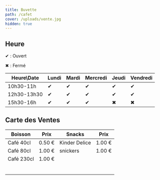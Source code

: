 ```yaml
---
title: Buvette
path: /cafet
cover: /uploads/vente.jpg
hidden: true
---
```


## Heure

✔ : Ouvert

✖ : Fermé

| Heure\Date  | Lundi | Mardi | Mercredi | Jeudi | Vendredi |
| ----------- | ----- | ----- | -------- | ----- | -------- |
| 10h30-11h   | ✔     | ✔     | ✔        | ✔     | ✔        |
| 12h30-13h30 | ✔     | ✔     | ✔        | ✔     | ✔        |
| 15h30-16h   | ✔     | ✔     | ✔        | ✖     | ✖        |

## Carte des Ventes

| Boisson    | Prix   | Snacks        | Prix   |
| ---------- | ------ | ------------- | ------ |
| Café 40cl  | 0.50 € | Kinder Delice | 1.00 € |
| Café 80cl  | 1.00 € | snickers      | 1.00 € |
| Café 230cl | 1.00 € |               |        |
|            |        |               |        |
|            |        |               |        |
|            |        |               |        |
|            |        |               |        |
|            |        |               |        |
|            |        |               |        |

<PaypalButton />
